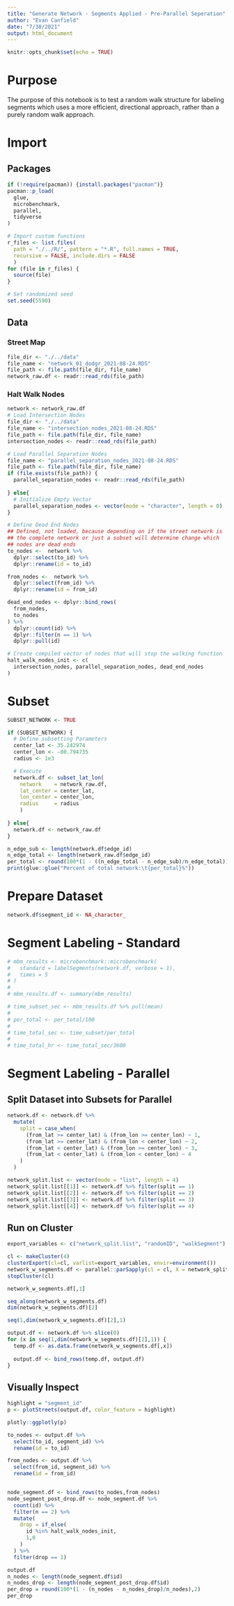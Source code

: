 ```yaml
---
title: "Generate Network - Segments Applied - Pre-Parallel Seperation"
author: "Evan Canfield"
date: "7/30/2021"
output: html_document
---
```


```r
knitr::opts_chunk$set(echo = TRUE)
```

# Purpose
The purpose of this notebook is to test a random walk structure for labeling segments which uses a more efficient, directional approach, rather than a purely random walk approach.

# Import
## Packages
```r
if (!require(pacman)) {install.packages("pacman")}
pacman::p_load(
  glue,
  microbenchmark,
  parallel,
  tidyverse
)

# Import custom functions
r_files <- list.files(
  path = "./../R/", pattern = "*.R", full.names = TRUE, 
  recursive = FALSE, include.dirs = FALSE
  )
for (file in r_files) {
  source(file)
}

# Set randomized seed
set.seed(5590)
```

## Data
### Street Map
```r
file_dir <- "./../data"
file_name <- "network_01_dodgr_2021-08-24.RDS"
file_path <- file.path(file_dir, file_name)
network_raw.df <- readr::read_rds(file_path)
```

### Halt Walk Nodes
```r
network <- network_raw.df
# Load Intersection Nodes
file_dir <- "./../data"
file_name <- "intersection_nodes_2021-08-24.RDS"
file_path <- file.path(file_dir, file_name)
intersection_nodes <- readr::read_rds(file_path)

# Load Parallel Separation Nodes
file_name <- "parallel_separation_nodes_2021-08-24.RDS"
file_path <- file.path(file_dir, file_name)
if (file.exists(file_path)) {
  parallel_separation_nodes <- readr::read_rds(file_path)
  
} else{
  # Initialize Empty Vector
  parallel_separation_nodes <- vector(mode = "character", length = 0)
}

# Define Dead End Nodes
## Defined, not loaded, because depending on if the street network is
## the complete network or just a subset will determine change which
## nodes are dead ends
to_nodes <-  network %>% 
  dplyr::select(to_id) %>% 
  dplyr::rename(id = to_id)

from_nodes <-  network %>% 
  dplyr::select(from_id) %>% 
  dplyr::rename(id = from_id)

dead_end_nodes <- dplyr::bind_rows(
  from_nodes,
  to_nodes
) %>% 
  dplyr::count(id) %>% 
  dplyr::filter(n == 1) %>% 
  dplyr::pull(id)

# Create compiled vector of nodes that will stop the walking function
halt_walk_nodes_init <- c(
  intersection_nodes, parallel_separation_nodes, dead_end_nodes
)
```


# Subset
```r
SUBSET_NETWORK <- TRUE

if (SUBSET_NETWORK) {
  # Define subsetting Parameters
  center_lat <- 35.242974
  center_lon <- -80.794735
  radius <- 1e3

  # Execute
  network.df <- subset_lat_lon(
    network    = network_raw.df, 
    lat_center = center_lat, 
    lon_center = center_lon,
    radius     = radius 
    )
  
} else{
  network.df <- network_raw.df
}

n_edge_sub <- length(network.df$edge_id)
n_edge_total <- length(network_raw.df$edge_id)
per_total <- round(100*(1 - ((n_edge_total - n_edge_sub)/n_edge_total)),1)
print(glue::glue("Percent of total network:\t{per_total}%"))
```

# Prepare Dataset
```r
network.df$segment_id <- NA_character_
```


# Segment Labeling - Standard
```r
# mbm_results <- microbenchmark::microbenchmark(
#   standard = labelSegments(network.df, verbose = 1), 
#   times = 5
# )
# 
# mbm_results.df <- summary(mbm_results)
```

```r
# time_subset_sec <- mbm_results.df %>% pull(mean)
# 
# per_total <- per_total/100
# 
# time_total_sec <- time_subset/per_total 
# 
# time_total_hr <- time_total_sec/3600
```

# Segment Labeling - Parallel
## Split Dataset into Subsets for Parallel 
```r
network.df <- network.df %>% 
  mutate(
    split = case_when(
      (from_lat >= center_lat) & (from_lon >= center_lon) ~ 1,
      (from_lat >= center_lat) & (from_lon < center_lon) ~ 2,
      (from_lat < center_lat) & (from_lon >= center_lon) ~ 3,
      (from_lat < center_lat) & (from_lon < center_lon) ~ 4
    )
  )

network_split.list <- vector(mode = "list", length = 4)
network_split.list[[1]] <- network.df %>% filter(split == 1)
network_split.list[[2]] <- network.df %>% filter(split == 2)
network_split.list[[3]] <- network.df %>% filter(split == 3)
network_split.list[[4]] <- network.df %>% filter(split == 4)
```

## Run on Cluster
```r
export_variables <- c("network_split.list", "randomID", "walkSegment")

cl <- makeCluster(4)
clusterExport(cl=cl, varlist=export_variables, envir=environment())
network_w_segments.df <- parallel::parSapply(cl = cl, X = network_split.list, FUN = labelSegmentsPar)
stopCluster(cl)

network_w_segments.df[,1]

seq_along(network_w_segments.df)
dim(network_w_segments.df)[2]

seq(1,dim(network_w_segments.df)[2],1)

output.df <- network.df %>% slice(0)
for (x in seq(1,dim(network_w_segments.df)[2],1)) {
  temp.df <- as.data.frame(network_w_segments.df[,x])
  
  output.df <- bind_rows(temp.df, output.df)
}
```

## Visually Inspect
```r
highlight = "segment_id"
p <- plotStreets(output.df, color_feature = highlight)

plotly::ggplotly(p)
```



```r
to_nodes <- output.df %>% 
  select(to_id, segment_id) %>% 
  rename(id = to_id)

from_nodes <- output.df %>% 
  select(from_id, segment_id) %>% 
  rename(id = from_id)


node_segment.df <- bind_rows(to_nodes,from_nodes)
node_segment_post_drop.df <- node_segment.df %>% 
  count(id) %>% 
  filter(n == 2) %>% 
  mutate(
    drop = if_else(
      id %in% halt_walk_nodes_init,
      1,0
    )
  ) %>% 
  filter(drop == 1)

output.df
n_nodes <- length(node_segment.df$id)
n_nodes_drop <- length(node_segment_post_drop.df$id)
per_drop = round(100*(1 - (n_nodes - n_nodes_drop)/n_nodes),2)
per_drop
```


